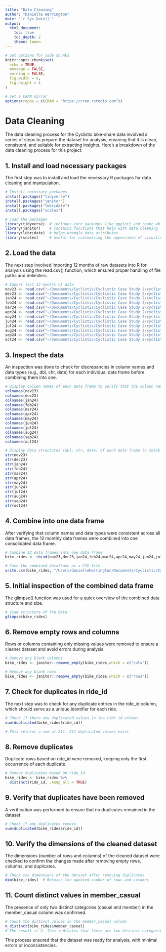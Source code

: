 ```yaml
---
title: "Data Cleaning"
author: "Danielle Herrington"
date: "`r Sys.Date()`"
output:
  html_document:
    toc: true
    toc_depth: 2
    theme: lumen
---
```


```r
# Set options for code chunks
knitr::opts_chunk$set(
  echo = TRUE,          
  message = FALSE,      
  warning = FALSE,      
  fig.width = 6,        
  fig.height = 4        
)

# Set a CRAN mirror
options(repos = c(CRAN = "https://cran.rstudio.com"))
```

# Data Cleaning

The data cleaning process for the Cyclistic bike-share data involved a series of steps to prepare the dataset for analysis, ensuring that it is clean, consistent, and suitable for extracting insights. Here’s a breakdown of the data cleaning process for this project:

## 1. Install and load necessary packages

The first step was to install and load the necessary R packages for data cleaning and manipulation.

```r
# Install necessary packages
install.packages("tidyverse")
install.packages("janitor")
install.packages("lubridate")
install.packages("scales")

# Load the packages
library(tidyverse)  # includes core packages like ggplot2 and readr which are helpful to wrangle data
library(janitor)    # contains functions that help with data cleaning
library(lubridate)  # helps wrangle date attributes
library(scales)     # useful for customising the appearance of visualisations
```

## 2. Load the data

The next step involved importing 12 months of raw datasets into R for analysis using the read.csv() function, which ensured proper handling of file paths and delimiters.

```r
# Import last 12 months of data
nov23 <- read.csv("~/Documents/Cyclistic/Cyclistic Case Study 2/cyclistic-project/data/202311-divvy-tripdata.csv")
dec23 <- read.csv("~/Documents/Cyclistic/Cyclistic Case Study 2/cyclistic-project/data/202312-divvy-tripdata.csv")
jan24 <- read.csv("~/Documents/Cyclistic/Cyclistic Case Study 2/cyclistic-project/data/202401-divvy-tripdata.csv")
feb24 <- read.csv("~/Documents/Cyclistic/Cyclistic Case Study 2/cyclistic-project/data/202402-divvy-tripdata.csv")
mar24 <- read.csv("~/Documents/Cyclistic/Cyclistic Case Study 2/cyclistic-project/data/202403-divvy-tripdata.csv")
apr24 <- read.csv("~/Documents/Cyclistic/Cyclistic Case Study 2/cyclistic-project/data/202404-divvy-tripdata.csv")
may24 <- read.csv("~/Documents/Cyclistic/Cyclistic Case Study 2/cyclistic-project/data/202405-divvy-tripdata.csv")
jun24 <- read.csv("~/Documents/Cyclistic/Cyclistic Case Study 2/cyclistic-project/data/202406-divvy-tripdata.csv")
jul24 <- read.csv("~/Documents/Cyclistic/Cyclistic Case Study 2/cyclistic-project/data/202407-divvy-tripdata.csv")
aug24 <- read.csv("~/Documents/Cyclistic/Cyclistic Case Study 2/cyclistic-project/data/202408-divvy-tripdata.csv")
sep24 <- read.csv("~/Documents/Cyclistic/Cyclistic Case Study 2/cyclistic-project/data/202409-divvy-tripdata.csv")
oct24 <- read.csv("~/Documents/Cyclistic/Cyclistic Case Study 2/cyclistic-project/data/202410-divvy-tripdata.csv")
```

## 3.	Inspect the data

An inspection was done to check for discrepancies in column names and data types (e.g., dbl, chr, date) for each individual data frame before combining them into one.

```r
# Display column names of each data frame to verify that the column names match
colnames(nov23)
colnames(dec23)
colnames(jan24)
colnames(feb24)
colnames(mar24)
colnames(apr24) 
colnames(may24)
colnames(jun24)
colnames(jul24)
colnames(aug24)
colnames(sep24)
colnames(oct24)

# Display data structures (dbl, chr, date) of each data frame to check for consistency in data types
str(nov23)
str(dec23)
str(jan24)
str(feb24)
str(mar24)
str(apr24) 
str(may24)
str(jun24)
str(jul24)
str(aug24)
str(sep24)
str(oct24)
```

## 4.	Combine into one data frame
After verifying that column names and data types were consistent across all data frames, the 12 monthly data frames were combined into one consolidated data frame.

```r
# Combine 12 data frames into one data frame
bike_rides <- rbind(nov23,dec23,jan24,feb24,mar24,apr24,may24,jun24,jul24,aug24,sep24,oct24)

# Save the combined dataframe as a CSV file
write.csv(bike_rides, "/Users/danielleherrington/Documents/Cyclistic/Cyclistic Case Study 2/cyclistic-project/data/bike_rides.csv", row.names = FALSE)
```

## 5.	Initial inspection of the combined data frame
The glimpse() function was used for a quick overview of the combined data structure and size.

```r
# View structure of the data
glimpse(bike_rides)
```

## 6.	Remove empty rows and columns
Rows or columns containing only missing values were removed to ensure a cleaner dataset and avoid errors during analysis.

```r
# Remove any blank columns
bike_rides <- janitor::remove_empty(bike_rides,which = c("cols"))

# Remove any blank rows
bike_rides <- janitor::remove_empty(bike_rides,which = c("rows"))
```

## 7.	Check for duplicates in ride_id
The next step was to check for any duplicate entries in the ride_id column, which should serve as a unique identifier for each ride.

```r
# Check if there any duplicated values in the ride_id column
sum(duplicated(bike_rides$ride_id))

# This returns a sum of 211. 211 duplicated values exist 
```

## 8.	Remove duplicates
Duplicate rows based on ride_id were removed, keeping only the first occurrence of each duplicate.

```r
# Remove duplicates based on ride_id
bike_rides <- bike_rides %>%
  distinct(ride_id, .keep_all = TRUE)
```

## 9.	Verify that duplicates have been removed
A verification was performed to ensure that no duplicates remained in the dataset.

```r
# Check if any duplicates remain
sum(duplicated(bike_rides$ride_id))
```

## 10.	Verify the dimensions of the cleaned dataset
The dimensions (number of rows and columns) of the cleaned dataset were checked to confirm the changes made after removing empty rows, columns, and duplicates.

```r
# Check the dimensions of the dataset after removing duplicates
dim(bike_rides)  # Returns the updated number of rows and columns
```

## 11.	Count distinct values in member_casual
The presence of only two distinct categories (casual and member) in the member_casual column was confirmed.

```r
# Count the distinct values in the member_casual column
n_distinct(bike_rides$member_casual) 
# The result is 2. This indicates that there are two distinct categories: "casual" and "member". Since n_distinct() shows only two categories, and these are the expected values (e.g., "casual" and "member"), we don’t need to make any corrections
```

This process ensured that the dataset was ready for analysis, with minimal errors or inconsistencies.
